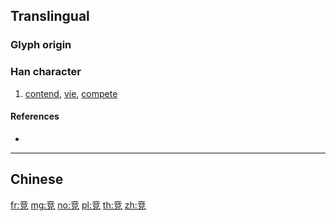 {{character info/new}}
{{also|競}}
==Translingual==

===Glyph origin===
{{rfe|lang=zh|What was this character before it was simplified?}}

===Han character===
{{Han char|rn=117|rad=立|as=05|sn=10|four=|canj=YTRHU}}

# [[contend]], [[vie]], [[compete]]

====References====
* {{Han ref|kx=0871.031|hdz=42708.030|uh=7ADE|ud=31454}}

----

==Chinese==
{{zh-see|競}}

[[fr:竞]]
[[mg:竞]]
[[no:竞]]
[[pl:竞]]
[[th:竞]]
[[zh:竞]]